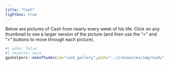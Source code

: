 ```yaml
---
title: "Cash"
lightbox: true
---
```


Below are pictures of Cash from nearly every week of his life. Click on any thumbnail to see a larger version of the picture (and then use the "<" and ">" buttons to move through each picture).

```r
#| echo: false
#| results: asis
gpxhelpers::makeThumbs(id="cash_gallery",path="../zresources/img/Cash/",ncol=8,rev=TRUE)
```

